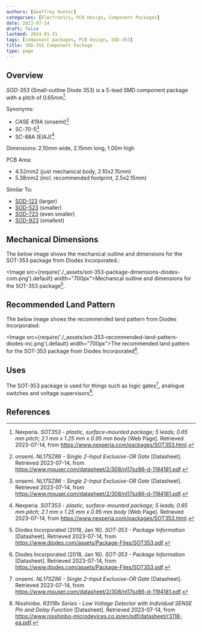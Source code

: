 ```yaml
---
authors: [Geoffrey Hunter]
categories: [Electronics, PCB Design, Component Packages]
date: 2023-07-14
draft: false
lastmod: 2024-01-31
tags: [component packages, PCB design, SOD-353]
title: SOD-353 Component Package
type: page
---
```


## Overview

_SOD-353_ (Small-outline Diode 353) is a 5-lead SMD component package with a pitch of 0.65mm[^nexperia-sot-353].

Synonyms:

* CASE 419A (onsemi)[^on-semi-nl17sz86-ds]
* SC-70-5[^on-semi-nl17sz86-ds]
* SC-88A (EIAJ)[^nexperia-sot-353]

Dimensions: 2.10mm wide, 2.15mm long, 1.00m high

PCB Area:
* 4.52mm2 (just mechanical body, 2.10x2.15mm)
* 5.38mm2 (incl. recommended footprint, 2.5x2.15mm)

Similar To:

* [SOD-123](/pcb-design/component-packages/sod-123-component-package/) (larger)
* [SOD-523](/pcb-design/component-packages/sod-523-component-package/) (smaller)
* [SOD-723](/pcb-design/component-packages/sod-723-component-package/) (even smaller)
* [SOD-923](/pcb-design/component-packages/sod-923-component-package/) (smallest)

## Mechanical Dimensions

The below image shows the mechanical outline and dimensions for the SOT-353 package from Diodes Incorporated.:

<Image src={require('./_assets/sot-353-package-dimensions-diodes-com.png').default} width="700px">Mechanical outline and dimensions for the SOT-353 package[^diodes-incorp-sot-353-package-info].</Image>

## Recommended Land Pattern

The below image shows the recommended land pattern from Diodes Incorporated:

<Image src={require('./_assets/sot-353-recommended-land-pattern-diodes-inc.png').default} width="700px">The recommended land pattern for the SOT-353 package from Diodes Incorporated[^diodes-incorp-sot-353-package-info].</Image>

## Uses

The SOT-353 package is used for things such as logic gates[^on-semi-nl17sz86-ds], analogue switches and voltage supervisors[^nisshinbo-r3118x-series-voltage-supervisors-ds].

## References

[^nexperia-sot-353]: Nexperia. _SOT353 - plastic, surface-mounted package; 5 leads; 0.65 mm pitch; 2.1 mm x 1.25 mm x 0.95 mm body_ [Web Page]. Retrieved 2023-07-14, from https://www.nexperia.com/packages/SOT353.html.
[^on-semi-nl17sz86-ds]: onsemi. _NL17SZ86 - Single 2-Input Exclusive-OR Gate_ [Datasheet]. Retrieved 2023-07-14, from https://www.mouser.com/datasheet/2/308/nl17sz86-d-1194181.pdf.
[^diodes-incorp-sot-353-package-info]: Diodes Incorporated (2018, Jan 16). _SOT-353 - Package Information_ [Datasheet]. Retrieved 2023-07-14, from https://www.diodes.com/assets/Package-Files/SOT353.pdf.
[^nisshinbo-r3118x-series-voltage-supervisors-ds]: Nisshinbo. _R3118x Series - Low Voltage Detector with Individual SENSE Pin and Delay Function_ [Datasheet]. Retrieved 2023-07-14, from https://www.nisshinbo-microdevices.co.jp/en/pdf/datasheet/r3118-ea.pdf.
